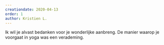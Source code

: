 ```yaml
---
creationdate: 2020-04-13
order: 1
author: Kristien L.
---
```

Ik wil je alvast bedanken voor je wonderlijke aanbreng. De manier waarop je voorgaat in yoga was een verademing.